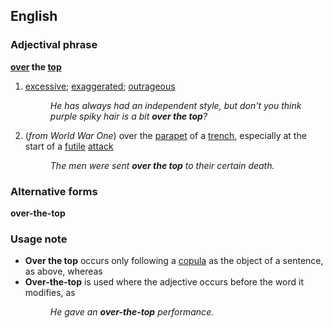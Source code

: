 ==English==
===Adjectival phrase===
'''[[over]] the [[top]]'''
#[[excessive]]; [[exaggerated]]; [[outrageous]]
#:''He has always had an independent style, but don't you think purple spiky hair is a bit '''over the top'''?''
#(''from World War One'') over the [[parapet]] of a [[trench]], especially at the start of a [[futile]] [[attack]]
#:''The men were sent '''over the top''' to their certain death.''

===Alternative forms===
'''over-the-top'''

===Usage note===
*'''Over the top''' occurs only following a [[copula]] as the object of a sentence, as above, whereas 
*'''Over-the-top''' is used where the adjective occurs before the word it modifies, as
*:''He gave an '''over-the-top''' performance.''